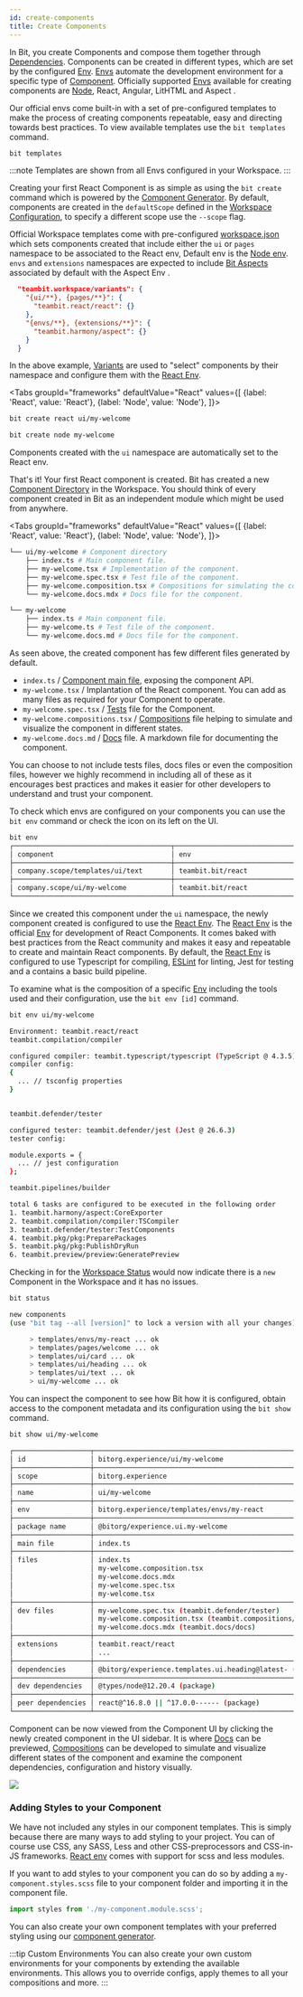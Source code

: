```yaml
---
id: create-components
title: Create Components
---
```



In Bit, you create Components and compose them together through [Dependencies](/dependencies/overview). Components can be created in different types, which are set by the configured [Env](/envs/overview). [Envs](/envs/overview) automate the development environment for a specific type of [Component](/components/overview). Officially supported [Envs](/envs/overview) available for creating components are [Node](/node/overview), React, Angular, LitHTML and Aspect <!--TODO [React](/react/overview), [Angular](/angular/overview), [LitHTML](/lithtml/overview) and [Aspect](/extending-bit/aspect) -->.

Our official envs come built-in with a set of pre-configured templates to make the process of creating components repeatable, easy and directing towards best practices. To view available templates use the `bit templates` command.

```bash
bit templates
```

:::note
Templates are shown from all Envs configured in your Workspace.
:::

Creating your first React Component is as simple as using the `bit create` command which is powered by the [Component Generator](/generator/overview). By default, components are created in the `defaultScope` defined in the [Workspace Configuration](/workspace/workspace-json), to specify a different scope use the `--scope` flag.

Official Workspace templates come with pre-configured [workspace.json](/workspace/workspace-json) which sets components created that include either the `ui` or `pages` namespace to be associated to the React env, Default env is the [Node env](/aspects/node). `envs` and `extensions` namespaces are expected to include [Bit Aspects](/aspects/aspects-overview) associated by default with the Aspect Env <!-- TODO [Aspect env](/extending-bit/aspect-env) -->.

```json title="workspace.json"
  "teambit.workspace/variants": {
    "{ui/**}, {pages/**}": {
      "teambit.react/react": {}
    },
    "{envs/**}, {extensions/**}": {
      "teambit.harmony/aspect": {}
    }
  }
```

In the above example, [Variants](/workspace/variants) are used to "select" components by their namespace and configure them with the [React Env](/aspects/react).

<Tabs
groupId="frameworks"
defaultValue="React"
values={[
{label: 'React', value: 'React'},
{label: 'Node', value: 'Node'},
]}>
<TabItem value="React">

```bash
bit create react ui/my-welcome
```

  </TabItem>
  <TabItem value="Node">

```bash
bit create node my-welcome
```

  </TabItem>
</Tabs>

Components created with the `ui` namespace are automatically set to the React env.

That's it! Your first React component is created. Bit has created a new [Component Directory](/workspace/component-directory) in the Workspace. You should think of every component created in Bit as an independent module which might be used from anywhere.

<Tabs
groupId="frameworks"
defaultValue="React"
values={[
{label: 'React', value: 'React'},
{label: 'Node', value: 'Node'},
]}>
<TabItem value="React">

```bash
└── ui/my-welcome # Component directory
    ├── index.ts # Main component file.
    ├── my-welcome.tsx # Implementation of the component.
    ├── my-welcome.spec.tsx # Test file of the component.
    ├── my-welcome.composition.tsx # Compositions for simulating the component in different states.
    └── my-welcome.docs.mdx # Docs file for the component.
```

  </TabItem>
  <TabItem value="Node">

```bash
└── my-welcome
    ├── index.ts # Main component file.
    ├── my-welcome.ts # Test file of the component.
    └── my-welcome.docs.md # Docs file for the component.
```

  </TabItem>
</Tabs>

As seen above, the created component has few different files generated by default.

- `index.ts` / [Component main file](/components/main-file), exposing the component API.
- `my-welcome.tsx` / Implantation of the React component. You can add as many files as required for your Component to operate.
- `my-welcome.spec.tsx` / [Tests](/tester/overview) file for the Component.
- `my-welcome.compositions.tsx` / [Compositions](/compositions/overview) file helping to simulate and visualize the component in different states.
- `my-welcome.docs.md` / [Docs](/docs/overview) file. A markdown file for documenting the component.

You can choose to not include tests files, docs files or even the composition files, however we highly recommend in including all of these as it encourages best practices and makes it easier for other developers to understand and trust your component.

To check which envs are configured on your components you can use the `bit env` command or check the icon on its left on the UI.

```bash
bit env
┌───────────────────────────────────────┬───────────────────────────────────────┐
│ component                             │ env                                   │
├───────────────────────────────────────┼───────────────────────────────────────┤
│ company.scope/templates/ui/text       │ teambit.bit/react                     │
├───────────────────────────────────────┼───────────────────────────────────────┤
│ company.scope/ui/my-welcome           │ teambit.bit/react                     │
└───────────────────────────────────────┴───────────────────────────────────────┘
```

Since we created this component under the `ui` namespace, the newly component created is configured to use the [React Env](/aspects/react). The [React Env](/aspects/react) is the official [Env](/envs/overview) for development of React Components. It comes baked with best practices from the React community and makes it easy and repeatable to create and maintain React components. By default, the [React Env](/aspects/react) is configured to use Typescript <!--TODO [TypeScript](/typescript/overview)--> for compiling, [ESLint](/linter/overview) for linting, <!--TODO [Jest](/jest/overview)--> Jest for testing and a contains a basic build pipeline.

To examine what is the composition of a specific [Env](/envs/overview) including the tools used and their configuration, use the `bit env [id]` command.

```bash
bit env ui/my-welcome
```

```bash
Environment: teambit.react/react
teambit.compilation/compiler

configured compiler: teambit.typescript/typescript (TypeScript @ 4.3.5)
compiler config:
{
  ... // tsconfig properties
}


teambit.defender/tester

configured tester: teambit.defender/jest (Jest @ 26.6.3)
tester config:

module.exports = {
  ... // jest configuration
};

teambit.pipelines/builder

total 6 tasks are configured to be executed in the following order
1. teambit.harmony/aspect:CoreExporter
2. teambit.compilation/compiler:TSCompiler
3. teambit.defender/tester:TestComponents
4. teambit.pkg/pkg:PreparePackages
5. teambit.pkg/pkg:PublishDryRun
6. teambit.preview/preview:GeneratePreview
```

<!-- To customize or learn more on this env and make it your own, head to [React env documentation](/getting-started/compose-an-env). -->

Checking in for the [Workspace Status](/workspace/workspace-status) would now indicate there is a `new` Component in the Workspace and it has no issues.

```bash
bit status
```

```bash
new components
(use "bit tag --all [version]" to lock a version with all your changes)

     > templates/envs/my-react ... ok
     > templates/pages/welcome ... ok
     > templates/ui/card ... ok
     > templates/ui/heading ... ok
     > templates/ui/text ... ok
     > ui/my-welcome ... ok
```

You can inspect the component to see how Bit how it is configured, obtain access to the component metadata and its configuration using the `bit show` command.

```bash
bit show ui/my-welcome
```

```bash
┌───────────────────┬────────────────────────────────────────────────────────────────┐
│ id                │ bitorg.experience/ui/my-welcome                                │
├───────────────────┼────────────────────────────────────────────────────────────────┤
│ scope             │ bitorg.experience                                              │
├───────────────────┼────────────────────────────────────────────────────────────────┤
│ name              │ ui/my-welcome                                                  │
├───────────────────┼────────────────────────────────────────────────────────────────┤
│ env               │ bitorg.experience/templates/envs/my-react                      │
├───────────────────┼────────────────────────────────────────────────────────────────┤
│ package name      │ @bitorg/experience.ui.my-welcome                               │
├───────────────────┼────────────────────────────────────────────────────────────────┤
│ main file         │ index.ts                                                       │
├───────────────────┼────────────────────────────────────────────────────────────────┤
│ files             │ index.ts                                                       │
│                   │ my-welcome.composition.tsx                                     │
│                   │ my-welcome.docs.mdx                                            │
│                   │ my-welcome.spec.tsx                                            │
│                   │ my-welcome.tsx                                                 │
├───────────────────┼────────────────────────────────────────────────────────────────┤
│ dev files         │ my-welcome.spec.tsx (teambit.defender/tester)                  │
│                   │ my-welcome.composition.tsx (teambit.compositions/compositions) │
│                   │ my-welcome.docs.mdx (teambit.docs/docs)                        │
├───────────────────┼────────────────────────────────────────────────────────────────┤
│ extensions        │ teambit.react/react                                            │
│                   │ ...                                                            │
├───────────────────┼────────────────────────────────────────────────────────────────┤
│ dependencies      │ @bitorg/experience.templates.ui.heading@latest- (component)    │
├───────────────────┼────────────────────────────────────────────────────────────────┤
│ dev dependencies  │ @types/node@12.20.4 (package)                                  │
├───────────────────┼────────────────────────────────────────────────────────────────┤
│ peer dependencies │ react@^16.8.0 || ^17.0.0------ (package)                       │
└───────────────────┴────────────────────────────────────────────────────────────────┘
```

Component can be now viewed from the Component UI <!--TODO [Component UI](/components/ui) --> by clicking the newly created component in the UI sidebar. It is where [Docs](/docs/overview) can be previewed, [Compositions](/compositions/overview) can be developed to simulate and visualize different states of the component and examine the component dependencies, configuration and history visually.

<Image src={componentImg} />

### Adding Styles to your Component

We have not included any styles in our component templates. This is simply because there are many ways to add styling to your project. You can of course use CSS, any SASS, Less and other CSS-preprocessors and CSS-in-JS frameworks. [React env](/aspects/react) comes with support for scss and less modules.

If you want to add styles to your component you can do so by adding a `my-component.styles.scss` file to your component folder and importing it in the component file.

```ts
import styles from './my-component.module.scss';
```

You can also create your own component templates with your preferred styling using our [component generator](/generator/components-template).

:::tip Custom Environments
You can also create your own custom environments <!--TODO [custom environments](/) --> for your components by extending the available environments. This allows you to override configs, apply themes to all your compositions and more.
:::
